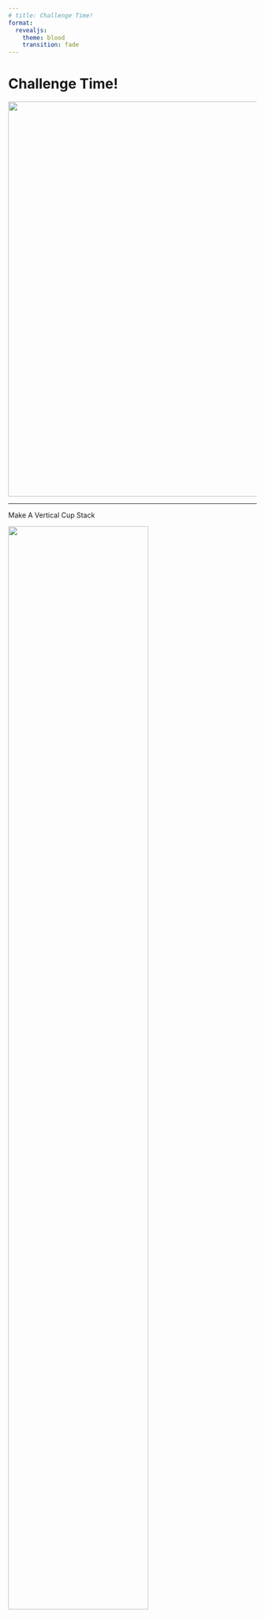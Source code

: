 ```yaml
---
# title: Challenge Time!
format:
  revealjs:
    theme: blood
    transition: fade
---
```



# Challenge Time!

![](./images/sysiphus.png){.absolute top=100 right=-200 height="800"}

---

::: {.r-fit-text}
Make A Vertical Cup Stack
:::

![](./images/stacked_plastic_cups.png){.absolute top=150 left=350 height="75%"}

---

## Team Activity: Human Robot

* Try to stack some cups -- blindfolded
* Put the blind-fold on
* Take turns giving verbal commands

> 3 minutes to stack 10 cups

## Team 1

:::: {.columns}

::: {.column width="25%"}

* Tim
* Gavin
* Danny
* Troy
* Caleb

:::

::: {.column width="75%"}

![](./images/purple_cow.png){width=35%}
![](./images/pink_elephant.png){width=40%}

:::

::::


## Team 2

:::: {.columns}

::: {.column width="25%"}

* Max
* Justin
* Ben
* Daniel
* Liam

:::

::: {.column width="75%"}

![](./images/yellow_fox_2.png){width=50%}
![](./images/red_panda.png){width=45%}

:::

::::

## The Rules

* Sit together each week
* Build with 2 robotics kits
* You can build one big robot or two robots
* The robots can be the same or completely different
* You can re-use a robot from [OneKitProjects.com](https://www.onekitprojects.com/51515)


---

::: {.r-fit-text}
This is _not_ a competition
:::

---

## The Calendar

![](./images/academic_calendar_spring.png)

:::: {.columns}

::: {.column width="50%"}
::: {.callout-tip}
## Testing Day 1
March 9th
:::
:::

::: {.column width="50%"}
::: {.callout-tip}
## Testing Day 2
April 27th
:::
:::

::::

